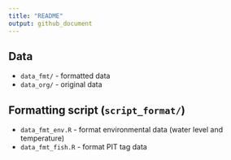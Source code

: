 ```yaml
---
title: "README"
output: github_document
---
```


## Data

- `data_fmt/` - formatted data
- `data_org/` - original data

## Formatting script (`script_format/`)

- `data_fmt_env.R` - format environmental data (water level and temperature)
- `data_fmt_fish.R` - format PIT tag data